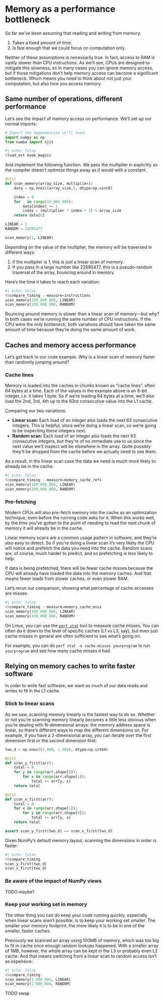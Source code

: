 # Memory as a performance bottleneck

So far we've been assuming that reading and writing from memory:

1. Takes a fixed amount of time.
2. Is fast enough that we could focus on computation only.

Neither of these assumptions is necessarily true.
In fact, access to RAM is vastly slower than CPU instructions.
As we'll see, CPUs are designed to mitigate this slowness, so in many cases you can ignore memory access, but if those mitigations don't help memory access can become a significant bottleneck.
Which means you need to think about not just your computation, but also how you access memory.

## Same number of operations, different performance

Let's see the impact of memory access on performance.
We'll set up our normal imports:

```python
# Import the dependencies we'll need:
import numpy as np
from numba import njit
```

```python
#| echo: false
%load_ext book_magics
```

And implement the following function.
We pass the multiplier in explicitly so the compiler doesn't optimize things away as it would with a constant.

```python
@njit
def scan_memory(array_size, multiplier):
    data = np.ones((array_size,), dtype=np.uint8)

    index = 0
    for _ in range(10_000_000):
        data[index] += 1
        index = (multiplier * index + 1) % array_size
    return data[0]

LINEAR = 1
RANDOM = 22695477

scan_memory(1, LINEAR)
```

Depending on the value of the multiplier, the memory will be traversed in different ways:

1. If the multiplier is 1, this is just a linear scan of memory.
2. If you pass in a large number like 22695477, this is a pseudo-random traversal of the array, bouncing around in memory.

Here's the time it takes to reach each variation:

```python
#| echo: false
%%compare_timing --measure=instructions
scan_memory(100_000_000, LINEAR)
scan_memory(100_000_000, RANDOM)
```

Bouncing around memory is slower than a linear scan of memory—but why?
In both cases we're running the same number of CPU instructions.
If the CPU were the only bottleneck, both variations should have taken the same amount of time because they're doing the same amount of work.

## Caches and memory access performance

Let's get back to our code example.
Why is a linear scan of memory faster than randomly jumping around?

### Cache lines

Memory is loaded into the caches in chunks known as "cache lines", often 64 bytes at a time.
Each of the values in the example above is an 8-bit integer, i.e. it takes 1 byte.
So if we're loading 64 bytes at a time, we'll also load the 2nd, 3rd, 4th up to the 63rd consecutive value into the L1 cache.

Comparing our two variations:

* **Linear scan:** Each load of an integer also loads the next 63 consecutive integers.
  This is helpful, since we're doing a linear scan, so we're going to be inspecting these integers next.
* **Random scan:** Each load of an integer also loads the next 63 consecutive integers, but they're of no immediate use to us since the next value we'll inspect will be elsewhere in the array.
  Quite possibly they'll be dropped from the cache before we actually need to see them.

As a result, in the linear scan case the data we need is much more likely to already be in the cache.

```python
#| echo: false
%%compare_timing --measure=memory_cache_refs
scan_memory(100_000_000, LINEAR)
scan_memory(100_000_000, RANDOM)
```

### Pre-fetching

Modern CPUs will also pre-fetch memory into the cache as an optimization technique, even before the running code asks for it.
When this works well, by the time you've gotten to the point of needing to read the next chunk of memory it will already be in the cache.

Linear memory scans are a common usage pattern in software, and they're also easy to detect.
So if you're doing a linear scan it's very likely the CPU will notice and prefetch the data you need into the cache.
Random scans are, of course, much harder to predict, and so prefetching is less likely to help.

If data is being prefetched, there will be fewer cache misses because the CPU will already have loaded the data into the memory caches.
And that means fewer loads from slower caches, or even slower RAM.

Let's rerun our comparison, showing what percentage of cache accesses are misses:

```python
#| echo: false
%%compare_timing --measure=memory_cache_miss
scan_memory(100_000_000, LINEAR)
scan_memory(100_000_000, RANDOM)
```

:::{.callout-info}
On Linux, you can use the [`perf stat`](https://perf.wiki.kernel.org/index.php/Tutorial#Counting_with_perf_stat) tool to measure cache misses.
You can often do it down to the level of specific caches (L1 vs L3, say), but even just cache misses in general are often sufficient to see what's going on.

For example, you can do `perf stat -e cache-misses yourprogram` to run `yourprogram` and see how many cache misses it had.
:::

## Relying on memory caches to write faster software

In order to write fast software, we want as much of our data reads and writes to fit in the L1 cache.

### Stick to linear scans

As we saw, scanning memory linearly is the fastest way to do so.
Whether or not you're scanning memory linearly becomes a little less obvious when you're dealing with N-dimensional arrays: the memory address space is linear, so there's different ways to map the different dimensions on.
For example, if you have a 2-dimensional array, you can iterate over the first dimension first or the second dimension first:

```python
two_d = np.ones((2_000, 2_000), dtype=np.int64)

@njit
def scan_y_first(arr):
    total = 0
    for y in range(arr.shape[0]):
        for x in range(arr.shape[1]):
            total += arr[y, x]
    return total

@njit
def scan_x_first(arr):
    total = 0
    for x in range(arr.shape[1]):
        for y in range(arr.shape[0]):
            total += arr[y, x]
    return total

assert scan_y_first(two_d) == scan_x_first(two_d)
```

Given NumPy's default memory layout, scanning the dimensions in order is faster:

```python
#| echo: false
%%compare_timing
scan_y_first(two_d)
scan_x_first(two_d)
```

### Be aware of the impact of NumPy views

TODO maybe?

### Keep your working set in memory

The other thing you can do keep your code running quickly, especially when linear scans aren't possible, is to keep your working set smaller.
The smaller your memory footprint, the more likely it is to be in one of the smaller, faster caches.

Previously we scanned an array using 100MB of memory, which was too big to fit in cache once enough random lookups happened.
With a smaller array of 1MB, however, the whole array can be kept in the L3 or probably even L2 cache.
And that means switching from a linear scan to random access isn't as expensive:

```python
#| echo: false
%%compare_timing
scan_memory(1_000_000, LINEAR)
scan_memory(1_000_000, RANDOM)
```

TODO swap
